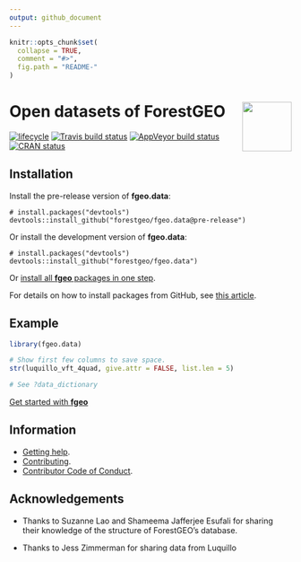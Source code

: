 ```yaml
---
output: github_document
---
```

<!-- README.md is generated from README.Rmd. Please edit that file -->

```r
knitr::opts_chunk$set(
  collapse = TRUE,
  comment = "#>",
  fig.path = "README-"
)
```

# <img src="https://i.imgur.com/vTLlhbp.png" align="right" height=88 /> Open datasets of ForestGEO

[![lifecycle](https://img.shields.io/badge/lifecycle-experimental-orange.svg)](https://www.tidyverse.org/lifecycle/#experimental)
[![Travis build status](https://travis-ci.org/forestgeo/fgeo.data.svg?branch=master)](https://travis-ci.org/forestgeo/fgeo.data)
[![AppVeyor build status](https://ci.appveyor.com/api/projects/status/github/forestgeo/fgeo.data?branch=master&svg=true)](https://ci.appveyor.com/project/forestgeo/fgeo.data)
[![CRAN status](https://www.r-pkg.org/badges/version/fgeo.data)](https://cran.r-project.org/package=fgeo.data)

## Installation

Install the pre-release version of __fgeo.data__:

```
# install.packages("devtools")
devtools::install_github("forestgeo/fgeo.data@pre-release")
```
 
Or install the development version of __fgeo.data__:

```
# install.packages("devtools")
devtools::install_github("forestgeo/fgeo.data")
```

Or [install all __fgeo__ packages in one step](https://forestgeo.github.io/fgeo/index.html#installation).

For details on how to install packages from GitHub, see [this article](https://goo.gl/dQKEeg).

## Example

```r
library(fgeo.data)

# Show first few columns to save space.
str(luquillo_vft_4quad, give.attr = FALSE, list.len = 5)

# See ?data_dictionary
```

[Get started with __fgeo__](https://forestgeo.github.io/fgeo/articles/fgeo.html)

## Information

* [Getting help](SUPPORT.md).
* [Contributing](CONTRIBUTING.md).
* [Contributor Code of Conduct](CODE_OF_CONDUCT.md).

## Acknowledgements

* Thanks to Suzanne Lao and Shameema Jafferjee Esufali for sharing their knowledge of the structure of ForestGEO's database.

* Thanks to Jess Zimmerman for sharing data from Luquillo
